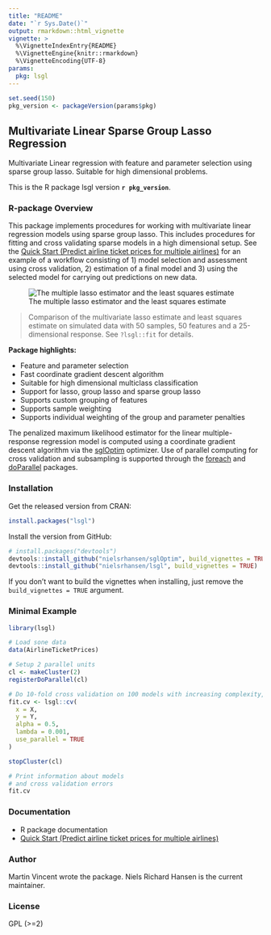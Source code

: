 ```yaml
---
title: "README"
date: "`r Sys.Date()`"
output: rmarkdown::html_vignette
vignette: >
  %\VignetteIndexEntry{README}
  %\VignetteEngine{knitr::rmarkdown}
  %\VignetteEncoding{UTF-8}
params:
  pkg: lsgl
---
```


```r
set.seed(150)
pkg_version <- packageVersion(params$pkg)
```

## Multivariate Linear Sparse Group Lasso Regression

Multivariate Linear regression with feature and parameter selection using 
sparse group lasso. Suitable for high dimensional problems.

This is the R package lsgl version **`r pkg_version`**.

### R-package Overview

This package implements procedures for working with multivariate linear regression models using sparse group lasso. This includes procedures for fitting and cross validating sparse models in a high dimensional setup. See the [Quick Start (Predict airline ticket prices for multiple airlines)](quick-start.md) for an example of a workflow consisting of 1) model selection and assessment using cross validation, 2) estimation of a final model and 3) using the selected model for carrying out predictions on new data.  

![The multiple lasso estimator and the least squares estimate](https://raw.github.com/nielsrhansen/lsgl/master/fig1.png)

> Comparison of the multivariate lasso estimate and least squares estimate on simulated data with 50 samples, 50 features and a 25-dimensional response. See `?lsgl::fit` for details.

**Package highlights:**

* Feature and parameter selection
* Fast coordinate gradient descent algorithm
* Suitable for high dimensional multiclass classification
* Support for lasso, group lasso and sparse group lasso
* Supports custom grouping of features
* Supports sample weighting
* Supports individual weighting of the group and parameter penalties

The penalized maximum likelihood estimator for  the linear multiple-response regression model is computed using a coordinate gradient descent algorithm via the [sglOptim](https://github.com/nielsrhansen/sglOptim) optimizer. Use of parallel computing for cross validation and subsampling is supported through the [foreach](https://cran.r-project.org/package=foreach) and [doParallel](https://cran.r-project.org/package=doParallel) packages.

### Installation

Get the released version from CRAN:

```r
install.packages("lsgl")
```

Install the version from GitHub:

```r
# install.packages("devtools")
devtools::install_github("nielsrhansen/sglOptim", build_vignettes = TRUE)
devtools::install_github("nielsrhansen/lsgl", build_vignettes = TRUE)
```

If you don't want to build the vignettes when installing, just remove the 
`build_vignettes = TRUE` argument.

### Minimal Example
```r
library(lsgl)

# Load sone data
data(AirlineTicketPrices)

# Setup 2 parallel units
cl <- makeCluster(2)
registerDoParallel(cl)

# Do 10-fold cross validation on 100 models with increasing complexity, using the 2 parallel units
fit.cv <- lsgl::cv(
  x = X,
  y = Y,
  alpha = 0.5,
  lambda = 0.001,
  use_parallel = TRUE
)

stopCluster(cl)

# Print information about models
# and cross validation errors
fit.cv
```

### Documentation
* R package documentation
* [Quick Start (Predict airline ticket prices for multiple airlines)](quick-start.md)

### Author

Martin Vincent wrote the package. Niels Richard Hansen is the current maintainer.

### License

GPL (>=2)
